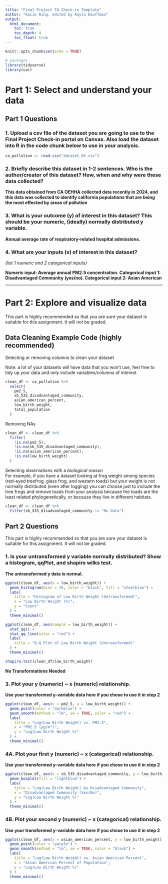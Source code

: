 ```yaml
---
title: "Final Project TA Check-in Template"
author: "Kacie Ring, edited by Kayla Kauffman"
output:
  html_document:
    toc: true
    toc_depth: 4
    toc_float: true
---
```


```r
knitr::opts_chunk$set(echo = TRUE)

# packages
library(tidyverse)
library(car)
```

# Part 1: Select and understand your data  

## Part 1 Questions  

### 1. Upload a csv file of the dataset you are going to use to the Final Project Check-in portal on Canvas. Also load the dataset into R in the code chunk below to use in your analysis.

```r
ca_pollution <- read.csv("dataset_65.csv")
```

### 2. Briefly describe this dataset in 1-2 sentences. Who is the author/creator of this dataset? How, when and why were these data collected? 

**This data obtained from CA OEHHA collected data recently in 2024, and this data was collected to identify california populations that are being the most effected by areas of pollution**

### 3. What is your outcome (y) of interest in this dataset? This should be your numeric, (ideally) normally distributed y variable.  

**Annual average rate of respiratory-related hospital admissions.**

### 4. What are your inputs (x) of interest in this dataset?  
*(list 1 numeric and 2 categorical inputs)*  


**Numeric input: Average annual PM2.5 concentration. Categorical input 1: Disadvantaged Community (yes/no). Categorical input 2: Asian American**


-------------------------------------------------------------------------------------------------------

# Part 2: Explore and visualize data  
This part is highly recommended so that you are sure your dataset is suitable for this assignment. It will not be graded.

## Data Cleaning Example Code (highly recommended)  

Selecting or removing columns to clean your dataset  

Note: a lot of your datasets will have data that you won't use, feel free to tidy up your data and only include variables/columns of interest

```r
clean_df <- ca_pollution %>%
  select(
    pm2_5,
    sb_535_disadvantaged_community,
    asian_american_percent,
    low_birth_weight,
    total_population
  )
```

Removing NAs  

```r
clean_df <- clean_df %>%
  filter(
    !is.na(pm2_5),
    !is.na(sb_535_disadvantaged_community),
    !is.na(asian_american_percent),
    !is.na(low_birth_weight)
  )
```

Selecting observations with a *biological reason*  
For example, if you have a dataset looking at frog weight among species (red-eyed treefrog, glass frog, and western toads) but your weight is not normally distributed (even after logging) you can choose just to include the tree frogs and remove toads from your analysis because the toads are the least related phylogenetically, or because they live in different habitats. 

```r
clean_df <- clean_df %>%
  filter(sb_535_disadvantaged_community != "No Data")
```

## Part 2 Questions  

This part is highly recommended so that you are sure your dataset is suitable for this assignment. It will not be graded.

### 1. Is your untransformed y variable normally distributed? Show a histogram, qqPlot, and shapiro wilks test.  


**The untransformed y data is normal.**


```r
ggplot(clean_df, aes(x = low_birth_weight)) +
  geom_histogram(bins = 30, color = "black", fill = "steelblue") +
  labs(
    title = "Histogram of Low Birth Weight (Untransformed)",
    x = "Low Birth Weight (%)",
    y = "Count"
  ) +
  theme_minimal()

ggplot(clean_df, aes(sample = low_birth_weight)) +
  stat_qq() +
  stat_qq_line(color = "red") +
  labs(
    title = "Q-Q Plot of Low Birth Weight (Untransformed)"
  ) +
  theme_minimal()

shapiro.test(clean_df$low_birth_weight)
```

**No Transformations Needed**

### 3. Plot  your y (numeric) ~ x (numeric) relationship.   
**Use your transformed y-variable data here if you chose to use it in step 2**  

```r
ggplot(clean_df, aes(x = pm2_5, y = low_birth_weight)) +
  geom_point(color = "darkblue") +
  geom_smooth(method = "lm", se = TRUE, color = "red") +
  labs(
    title = "Log(Low Birth Weight) vs. PM2.5",
    x = "PM2.5 (µg/m³)",
    y = "Log(Low Birth Weight %)"
  ) +
  theme_minimal()
```

### 4A. Plot your first y (numeric) ~ x (categorical) relationship.  
**Use your transformed y-variable data here if you chose to use it in step 2**  

```r
ggplot(clean_df, aes(x = sb_535_disadvantaged_community, y = low_birth_weight)) +
  geom_boxplot(fill = "lightblue") +
  labs(
    title = "Log(Low Birth Weight) by Disadvantaged Community",
    x = "Disadvantaged Community (Yes/No)",
    y = "Log(Low Birth Weight %)"
  ) +
  theme_minimal()
```


### 4B. Plot your second y (numeric) ~ x (categorical) relationship.  
**Use your transformed y-variable data here if you chose to use it in step 2**  

```r
ggplot(clean_df, aes(x = asian_american_percent, y = low_birth_weight)) +
  geom_point(color = "purple") +
  geom_smooth(method = "lm", se = TRUE, color = "black") +
  labs(
    title = "Log(Low Birth Weight) vs. Asian American Percent",
    x = "Asian American Percent of Population",
    y = "Log(Low Birth Weight %)"
  ) +
  theme_minimal()
```